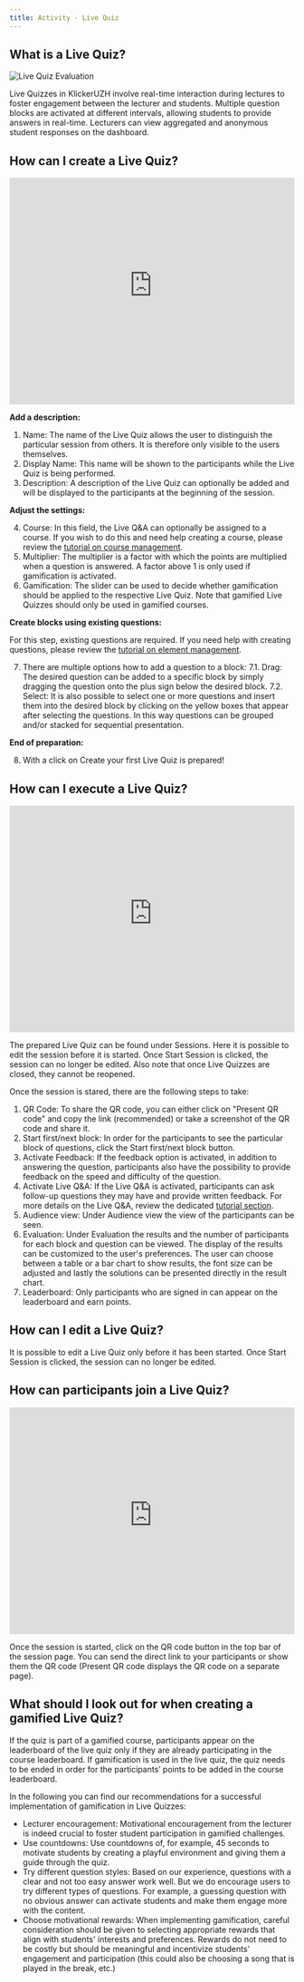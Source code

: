 ```yaml
---
title: Activity - Live Quiz
---
```


## What is a Live Quiz?

![Live Quiz Evaluation](/img_v3/quiz_evaluation.png)

Live Quizzes in KlickerUZH involve real-time interaction during lectures to foster engagement between the lecturer and students. Multiple question blocks are activated at different intervals, allowing students to provide answers in real-time. Lecturers can view aggregated and anonymous student responses on the dashboard.

## How can I create a Live Quiz?

<iframe
  id="kmsembed-0_bfzstjdf"
  width="100%"
  height="400"
  src="https://uzh.mediaspace.cast.switch.ch/embed/secure/iframe/entryId/0_bfzstjdf/uiConfId/23448425/st/0"
  class="kmsembed"
  allowfullscreen
  webkitallowfullscreen
  mozAllowFullScreen
  allow="autoplay *; fullscreen *; encrypted-media *"
  referrerPolicy="no-referrer-when-downgrade"
  sandbox="allow-downloads allow-forms allow-same-origin allow-scripts allow-top-navigation allow-pointer-lock allow-popups allow-modals allow-orientation-lock allow-popups-to-escape-sandbox allow-presentation allow-top-navigation-by-user-activation"
  frameborder="0"
  title="KlickerUZH - Live Quiz Preparation"
></iframe>

**Add a description:**

1. Name: The name of the Live Quiz allows the user to distinguish the particular session from others. It is therefore only visible to the users themselves.
2. Display Name: This name will be shown to the participants while the Live Quiz is being performed.
3. Description: A description of the Live Quiz can optionally be added and will be displayed to the participants at the beginning of the session.

**Adjust the settings:**

4. Course: In this field, the Live Q&A can optionally be assigned to a course. If you wish to do this and need help creating a course, please review the [tutorial on course management](/tutorials/course_management/).
5. Multiplier: The multiplier is a factor with which the points are multiplied when a question is answered. A factor above 1 is only used if gamification is activated.
6. Gamification: The slider can be used to decide whether gamification should be applied to the respective Live Quiz. Note that gamified Live Quizzes should only be used in gamified courses.

**Create blocks using existing questions:**

For this step, existing questions are required. If you need help with creating questions, please review the [tutorial on element management](/tutorials/element_management/).

7. There are multiple options how to add a question to a block:
   7.1. Drag: The desired question can be added to a specific block by simply dragging the question onto the plus sign below the desired block.
   7.2. Select: It is also possible to select one or more questions and insert them into the desired block by clicking on the yellow boxes that appear after selecting the questions.
   In this way questions can be grouped and/or stacked for sequential presentation.

**End of preparation:**

8. With a click on Create your first Live Quiz is prepared!

## How can I execute a Live Quiz?

<iframe
  id="kmsembed-0_apxhu5zk"
  width="100%"
  height="400"
  src="https://uzh.mediaspace.cast.switch.ch/embed/secure/iframe/entryId/0_apxhu5zk/uiConfId/23448425/st/0"
  class="kmsembed"
  allowfullscreen
  webkitallowfullscreen
  mozAllowFullScreen
  allow="autoplay *; fullscreen *; encrypted-media *"
  referrerPolicy="no-referrer-when-downgrade"
  sandbox="allow-downloads allow-forms allow-same-origin allow-scripts allow-top-navigation allow-pointer-lock allow-popups allow-modals allow-orientation-lock allow-popups-to-escape-sandbox allow-presentation allow-top-navigation-by-user-activation"
  frameborder="0"
  title="KlickerUZH - Live Quiz Execution"
></iframe>

The prepared Live Quiz can be found under Sessions. Here it is possible to edit the session before it is started. Once Start Session is clicked, the session can no longer be edited. Also note that once Live Quizzes are closed, they cannot be reopened.

Once the session is stared, there are the following steps to take:

1. QR Code: To share the QR code, you can either click on "Present QR code" and copy the link (recommended) or take a screenshot of the QR code and share it.
2. Start first/next block: In order for the participants to see the particular block of questions, click the Start first/next block button.
3. Activate Feedback: If the feedback option is activated, in addition to answering the question, participants also have the possibility to provide feedback on the speed and difficulty of the question.
4. Activate Live Q&A: If the Live Q&A is activated, participants can ask follow-up questions they may have and provide written feedback. For more details on the Live Q&A, review the dedicated [tutorial section](/tutorials/live_qa/).
5. Audience view: Under Audience view the view of the participants can be seen.
6. Evaluation: Under Evaluation the results and the number of participants for each block and question can be viewed. The display of the results can be customized to the user's preferences. The user can choose between a table or a bar chart to show results, the font size can be adjusted and lastly the solutions can be presented directly in the result chart.
7. Leaderboard: Only participants who are signed in can appear on the leaderboard and earn points.

## How can I edit a Live Quiz?

It is possible to edit a Live Quiz only before it has been started. Once Start Session is clicked, the session can no longer be edited.

## How can participants join a Live Quiz?

<iframe
  id="kmsembed-0_l513w0kb"
  width="100%"
  height="400"
  src="https://uzh.mediaspace.cast.switch.ch/embed/secure/iframe/entryId/0_l513w0kb/uiConfId/23448425/st/0"
  class="kmsembed"
  allowfullscreen
  webkitallowfullscreen
  mozAllowFullScreen
  allow="autoplay *; fullscreen *; encrypted-media *"
  referrerPolicy="no-referrer-when-downgrade"
  sandbox="allow-downloads allow-forms allow-same-origin allow-scripts allow-top-navigation allow-pointer-lock allow-popups allow-modals allow-orientation-lock allow-popups-to-escape-sandbox allow-presentation allow-top-navigation-by-user-activation"
  frameborder="0"
  title="KlickerUZH - Join Live Quiz"
></iframe>

Once the session is started, click on the QR code button in the top bar of the session page. You can send the direct link to your participants or show them the QR code (Present QR code displays the QR code on a separate page).

## What should I look out for when creating a gamified Live Quiz?

If the quiz is part of a gamified course, participants appear on the leaderboard of the live quiz only if they are already participating in the course leaderboard. If gamification is used in the live quiz, the quiz needs to be ended in order for the participants’ points to be added in the course leaderboard.

In the following you can find our recommendations for a successful implementation of gamification in Live Quizzes:

- Lecturer encouragement: Motivational encouragement from the lecturer is indeed crucial to foster student participation in gamified challenges.
- Use countdowns: Use countdowns of, for example, 45 seconds to motivate students by creating a playful environment and giving them a guide through the quiz.
- Try different question styles: Based on our experience, questions with a clear and not too easy answer work well. But we do encourage users to try different types of questions. For example, a guessing question with no obvious answer can activate students and make them engage more with the content.
- Choose motivational rewards: When implementing gamification, careful consideration should be given to selecting appropriate rewards that align with students' interests and preferences. Rewards do not need to be costly but should be meaningful and incentivize students' engagement and participation (this could also be choosing a song that is played in the break, etc.)
